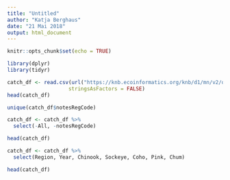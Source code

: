 ```yaml
---
title: "Untitled"
author: "Katja Berghaus"
date: "21 Mai 2018"
output: html_document
---
```


```r
knitr::opts_chunk$set(echo = TRUE)
```
```r
library(dplyr)
library(tidyr)
```

```r
catch_df <- read.csv(url("https://knb.ecoinformatics.org/knb/d1/mn/v2/object/df35b.302.1", method = "libcurl"),
                    stringsAsFactors = FALSE)
head(catch_df)
```
```r
unique(catch_df$notesRegCode)
```
```r
catch_df <- catch_df %>% 
  select(-All, -notesRegCode)

head(catch_df)
```

```r
catch_df <- catch_df %>% 
  select(Region, Year, Chinook, Sockeye, Coho, Pink, Chum)

head(catch_df)
```

